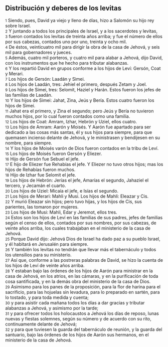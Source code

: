 == Distribución y deberes de los levitas ==

{{anchor|1}} <small>1</small> Siendo, pues, David ya viejo y lleno de días, hizo a Salomón su hijo rey sobre Israel.<br>
{{anchor|2}} <small>2</small> Y juntando a todos los principales de Israel, y a los sacerdotes y levitas,<br>
{{anchor|3}} <small>3</small> fueron contados los levitas de treinta años arriba; y fue el número de ellos por sus cabezas, contados uno por uno, treinta y ocho mil.<br>
{{anchor|4}} <small>4</small> De éstos, veinticuatro mil para dirigir la obra de la casa de Jehová, y seis mil para gobernadores y jueces.<br>
{{anchor|5}} <small>5</small> Además, cuatro mil porteros, y cuatro mil para alabar a Jehová, dijo David, con los instrumentos que he hecho para tributar alabanzas.<br>
{{anchor|6}} <small>6</small> Y los repartió David en grupos conforme a los hijos de Leví: Gersón, Coat y Merari.<br>
{{anchor|7}} <small>7</small> Los hijos de Gersón: Laadán y Simei.<br>
{{anchor|8}} <small>8</small> Los hijos de Laadán, tres: Jehiel el primero, después Zetam y Joel.<br>
{{anchor|9}} <small>9</small> Los hijos de Simei, tres: Selomit, Haziel y Harán. Estos fueron los jefes de las familias de Laadán.<br>
{{anchor|10}} <small>10</small> Y los hijos de Simei: Jahat, Zina, Jeús y Bería. Estos cuatro fueron los hijos de Simei.<br>
{{anchor|11}} <small>11</small> Jahat era el primero, y Zina el segundo; pero Jeús y Bería no tuvieron muchos hijos, por lo cual fueron contados como una familia.<br>
{{anchor|12}} <small>12</small> Los hijos de Coat: Amram, Izhar, Hebrón y Uziel, ellos cuatro.<br>
{{anchor|13}} <small>13</small> Los hijos de Amram: Aarón y Moisés. Y Aarón fue apartado para ser dedicado a las cosas más santas, él y sus hijos para siempre, para que quemasen incienso delante de Jehová, y le ministrasen y bendijesen en su nombre, para siempre.<br>
{{anchor|14}} <small>14</small> Y los hijos de Moisés varón de Dios fueron contados en la tribu de Leví.<br>
{{anchor|15}} <small>15</small> Los hijos de Moisés fueron Gersón y Eliezer.<br>
{{anchor|16}} <small>16</small> Hijo de Gersón fue Sebuel el jefe.<br>
{{anchor|17}} <small>17</small> E hijo de Eliezer fue Rehabías el jefe. Y Eliezer no tuvo otros hijos; mas los hijos de Rehabías fueron muchos.<br>
{{anchor|18}} <small>18</small> Hijo de Izhar fue Selomit el jefe.<br>
{{anchor|19}} <small>19</small> Los hijos de Hebrón: Jerías el jefe, Amarías el segundo, Jahaziel el tercero, y Jecamán el cuarto.<br>
{{anchor|20}} <small>20</small> Los hijos de Uziel: Micaía el jefe, e Isías el segundo.<br>
{{anchor|21}} <small>21</small> Los hijos de Merari: Mahli y Musi. Los hijos de Mahli: Eleazar y Cis.<br>
{{anchor|22}} <small>22</small> Y murió Eleazar sin hijos; pero tuvo hijas, y los hijos de Cis, sus parientes, las tomaron por mujeres.<br>
{{anchor|23}} <small>23</small> Los hijos de Musi: Mahli, Edar y Jeremot, ellos tres.<br>
{{anchor|24}} <small>24</small> Estos son los hijos de Leví en las familias de sus padres, jefes de familias según el censo de ellos, contados por sus nombres, por sus cabezas, de veinte años arriba, los cuales trabajaban en el ministerio de la casa de Jehová.<br>
{{anchor|25}} <small>25</small> Porque David dijo: Jehová Dios de Israel ha dado paz a su pueblo Israel, y él habitará en Jerusalén para siempre.<br>
{{anchor|26}} <small>26</small> Y también los levitas no tendrán que llevar más el tabernáculo y todos los utensilios para su ministerio.<br>
{{anchor|27}} <small>27</small> Así que, conforme a las postreras palabras de David, se hizo la cuenta de los hijos de Leví de veinte años arriba.<br>
{{anchor|28}} <small>28</small> Y estaban bajo las órdenes de los hijos de Aarón para ministrar en la casa de Jehová, en los atrios, en las cámaras, y en la purificación de toda cosa santificada, y en la demás obra del ministerio de la casa de Dios.<br>
{{anchor|29}} <small>29</small> Asimismo para los panes de la proposición, para la flor de harina para el sacrificio, para las hojuelas sin levadura, para lo preparado en sartén, para lo tostado, y para toda medida y cuenta;<br>
{{anchor|30}} <small>30</small> y para asistir cada mañana todos los días a dar gracias y tributar alabanzas a Jehová, y asimismo por la tarde;<br>
{{anchor|31}} <small>31</small> y para ofrecer todos los holocaustos a Jehová los días de reposo, lunas nuevas y fiestas solemnes, según su número y de acuerdo con su rito, continuamente delante de Jehová;<br>
{{anchor|32}} <small>32</small> y para que tuviesen la guarda del tabernáculo de reunión, y la guarda del santuario, bajo las órdenes de los hijos de Aarón sus hermanos, en el ministerio de la casa de Jehová.<br>
